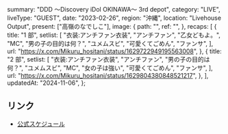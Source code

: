   summary: "DDD 〜Discovery iDol OKINAWA〜 3rd depot",
  category: "LIVE",
  liveType: "GUEST",
  date: "2023-02-26",
  region: "沖縄",
  location: "Livehouse Output",
  present: ["高嶺のなでしこ"],
  image: {
    path: "",
    ref: "",
  },
  recaps: [
    {
      title: "1 部",
      setlist: [
        "衣装:アンチファン衣装",
        "アンチファン",
        "乙女どもよ。",
        "MC",
        "男の子の目的は何？",
        "ユメムスビ",
        "可愛くてごめん",
        "ファンサ",
      ],
      url: "https://x.com/Mikuru_hositani/status/1629722949195563008",
    },
    {
      title: "2 部",
      setlist: [
        "衣装:アンチファン衣装",
        "アンチファン",
        "男の子の目的は何？",
        "ユメムスビ",
        "MC",
        "女の子は強い",
        "可愛くてごめん",
        "ファンサ",
      ],
      url: "https://x.com/Mikuru_hositani/status/1629804380848521217",
    },
  ],
  updatedAt: "2024-11-06",
};

## リンク

- [公式スケジュール](https://takanenonadeshiko.jp/?p=711)
